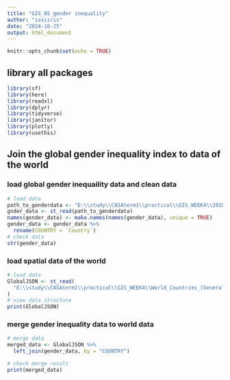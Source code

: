 ```yaml
---
title: "GIS_05_gender inequality"
author: "ixxiiris"
date: "2024-10-25"
output: html_document
---
```


```r
knitr::opts_chunk$set(echo = TRUE)
```

## library all packages

```r
library(sf)
library(here)
library(readxl)
library(dplyr)
library(tidyverse)
library(janitor)
library(plotly)
library(usethis)
```

## Join the global gender inequality index to data of the world
### load global gender inequaility data and clean data

```r
# load data
path_to_genderdata <- "E:\\study\\CASAterm1\\practical\\GIS_WEEK4\\2010-2019genderequality.CSV"
gnder_data <- st_read(path_to_genderdata)
names(gender_data) <- make.names(names(gender_data), unique = TRUE)
gender_data <- gender_data %>%
  rename(COUNTRY = `Country`)
# check data
str(gender_data)
```
### load spatial data of the world
```r
# load data
GlobalJSON <- st_read(
  "E:\\study\\CASAterm1\\practical\\GIS_WEEK4\\World_Countries_(Generalized)_9029012925078512962.geojson"
)
# view data structure
print(GlobalJSON)
```
### merge gender inequality data to world data
```r
# merge data
merged_data <- GlobalJSON %>%
  left_join(gender_data, by = "COUNTRY")

# check merge result
print(merged_data)
```

